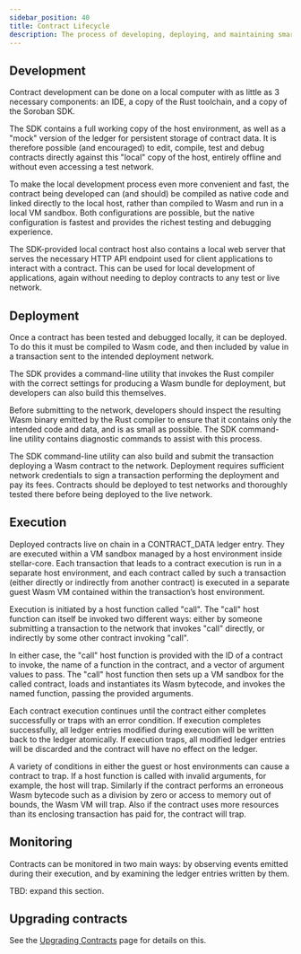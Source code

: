 ```yaml
---
sidebar_position: 40
title: Contract Lifecycle
description: The process of developing, deploying, and maintaining smart contracts.
---
```


<head>
  <title>
    The process of developing, deploying, and maintaining smart contracts.
  </title>
  <meta charSet="utf-8" />
  <meta
    property="og:title"
    content="The process of developing, deploying, and maintaining smart contracts."
  />
  <meta
    property="og:description"
    content="Learn about how smart contracts work from development to deployment to execution and then how to monitor and upgrade them."
  />
</head>

## Development

Contract development can be done on a local computer with as little as 3 necessary components: an IDE, a copy of the Rust toolchain, and a copy of the Soroban SDK.

The SDK contains a full working copy of the host environment, as well as a "mock" version of the ledger for persistent storage of contract data. It is therefore possible (and encouraged) to edit, compile, test and debug contracts directly against this "local" copy of the host, entirely offline and without even accessing a test network.

To make the local development process even more convenient and fast, the contract being developed can (and should) be compiled as native code and linked directly to the local host, rather than compiled to Wasm and run in a local VM sandbox. Both configurations are possible, but the native configuration is fastest and provides the richest testing and debugging experience.

The SDK-provided local contract host also contains a local web server that serves the necessary HTTP API endpoint used for client applications to interact with a contract. This can be used for local development of applications, again without needing to deploy contracts to any test or live network.

## Deployment

Once a contract has been tested and debugged locally, it can be deployed. To do this it must be compiled to Wasm code, and then included by value in a transaction sent to the intended deployment network.

The SDK provides a command-line utility that invokes the Rust compiler with the correct settings for producing a Wasm bundle for deployment, but developers can also build this themselves.

Before submitting to the network, developers should inspect the resulting Wasm binary emitted by the Rust compiler to ensure that it contains only the intended code and data, and is as small as possible. The SDK command-line utility contains diagnostic commands to assist with this process.

The SDK command-line utility can also build and submit the transaction deploying a Wasm contract to the network. Deployment requires sufficient network credentials to sign a transaction performing the deployment and pay its fees. Contracts should be deployed to test networks and thoroughly tested there before being deployed to the live network.

## Execution

Deployed contracts live on chain in a CONTRACT_DATA ledger entry. They are executed within a VM sandbox managed by a host environment inside stellar-core. Each transaction that leads to a contract execution is run in a separate host environment, and each contract called by such a transaction (either directly or indirectly from another contract) is executed in a separate guest Wasm VM contained within the transaction’s host environment.

Execution is initiated by a host function called "call". The "call" host function can itself be invoked two different ways: either by someone submitting a transaction to the network that invokes "call" directly, or indirectly by some other contract invoking "call".

In either case, the "call" host function is provided with the ID of a contract to invoke, the name of a function in the contract, and a vector of argument values to pass. The "call" host function then sets up a VM sandbox for the called contract, loads and instantiates its Wasm bytecode, and invokes the named function, passing the provided arguments.

Each contract execution continues until the contract either completes successfully or traps with an error condition. If execution completes successfully, all ledger entries modified during execution will be written back to the ledger atomically. If execution traps, all modified ledger entries will be discarded and the contract will have no effect on the ledger.

A variety of conditions in either the guest or host environments can cause a contract to trap. If a host function is called with invalid arguments, for example, the host will trap. Similarly if the contract performs an erroneous Wasm bytecode such as a division by zero or access to memory out of bounds, the Wasm VM will trap. Also if the contract uses more resources than its enclosing transaction has paid for, the contract will trap.

## Monitoring

Contracts can be monitored in two main ways: by observing events emitted during their execution, and by examining the ledger entries written by them.

TBD: expand this section.

## Upgrading contracts

See the [Upgrading Contracts](https://soroban.stellar.org/docs/guides/conventions/upgrading-contracts) page for details on this.
